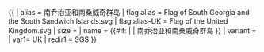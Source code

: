 {{ {{{1<noinclude>|country showdata</noinclude>}}}
| alias = 南乔治亚和南桑威奇群岛
| flag alias = Flag of South Georgia and the South Sandwich Islands.svg
| flag alias-UK = Flag of the United Kingdom.svg
| size = {{{size|}}}
| name = {{#if: {{{name|}}} | {{{name|}}} | 南乔治亚和南桑威奇群岛 }}
| variant = {{{variant|}}}
<noinclude>
| var1= UK
| redir1 = SGS
</noinclude>
}}